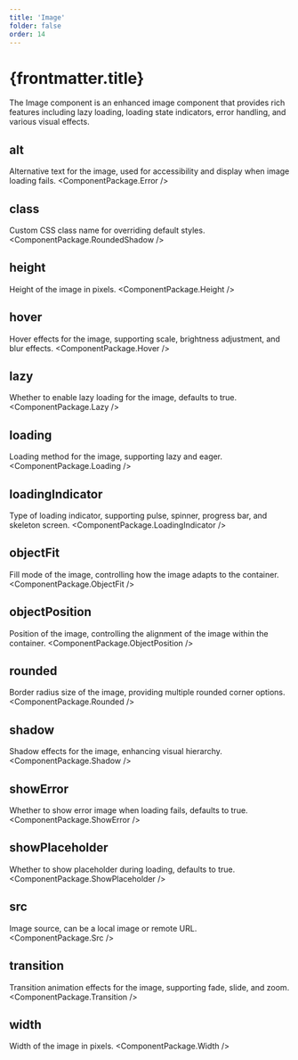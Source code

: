 ```yaml
---
title: 'Image'
folder: false
order: 14
---
```



# {frontmatter.title}

The Image component is an enhanced image component that provides rich features including lazy loading, loading state indicators, error handling, and various visual effects.

## alt
Alternative text for the image, used for accessibility and display when image loading fails.
<ComponentPackage.Error />

## class
Custom CSS class name for overriding default styles.
<ComponentPackage.RoundedShadow />

## height
Height of the image in pixels.
<ComponentPackage.Height />

## hover
Hover effects for the image, supporting scale, brightness adjustment, and blur effects.
<ComponentPackage.Hover />

## lazy
Whether to enable lazy loading for the image, defaults to true.
<ComponentPackage.Lazy />

## loading
Loading method for the image, supporting lazy and eager.
<ComponentPackage.Loading />

## loadingIndicator
Type of loading indicator, supporting pulse, spinner, progress bar, and skeleton screen.
<ComponentPackage.LoadingIndicator />

## objectFit
Fill mode of the image, controlling how the image adapts to the container.
<ComponentPackage.ObjectFit />

## objectPosition
Position of the image, controlling the alignment of the image within the container.
<ComponentPackage.ObjectPosition />

## rounded
Border radius size of the image, providing multiple rounded corner options.
<ComponentPackage.Rounded />

## shadow
Shadow effects for the image, enhancing visual hierarchy.
<ComponentPackage.Shadow />

## showError
Whether to show error image when loading fails, defaults to true.
<ComponentPackage.ShowError />

## showPlaceholder
Whether to show placeholder during loading, defaults to true.
<ComponentPackage.ShowPlaceholder />

## src
Image source, can be a local image or remote URL.
<ComponentPackage.Src />

## transition
Transition animation effects for the image, supporting fade, slide, and zoom.
<ComponentPackage.Transition />

## width
Width of the image in pixels.
<ComponentPackage.Width />
